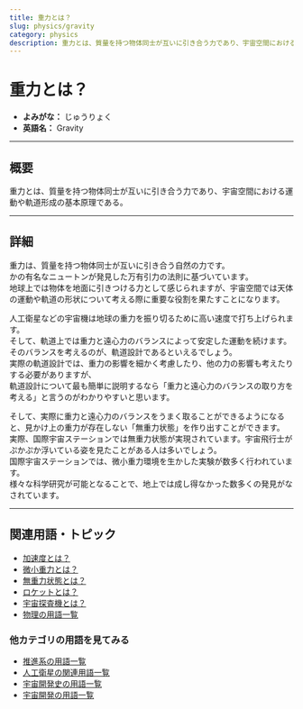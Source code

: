```yaml
---
title: 重力とは？
slug: physics/gravity
category: physics
description: 重力とは、質量を持つ物体同士が互いに引き合う力であり、宇宙空間における運動や軌道形成の基本原理である。
---
```



<Head>
  <script type="application/ld+json">
    {`{
      "@context": "https://schema.org",
      "@type": "DefinedTerm",
      "name": "重力",
      "inDefinedTermSet": "https://www.space-portal.org",
      "termCode": "physics/gravity",
      "description": "重力とは、質量を持つ物体同士が互いに引き合う力であり、宇宙空間における運動や軌道形成の基本原理である。",
      "url": "https://www.space-portal.org/docs/physics/gravity"
    }`}
  </script>
</Head>

# 重力とは？

- **よみがな：** じゅうりょく  
- **英語名：** Gravity  

---

## 概要

重力とは、質量を持つ物体同士が互いに引き合う力であり、宇宙空間における運動や軌道形成の基本原理である。  

---

## 詳細

重力は、質量を持つ物体同士が互いに引き合う自然の力です。  
かの有名なニュートンが発見した万有引力の法則に基づいています。  
地球上では物体を地面に引きつける力として感じられますが、宇宙空間では天体の運動や軌道の形状について考える際に重要な役割を果たすことになります。  

人工衛星などの宇宙機は地球の重力を振り切るために高い速度で打ち上げられます。  
そして、軌道上では重力と遠心力のバランスによって安定した運動を続けます。  
そのバランスを考えるのが、軌道設計であるといえるでしょう。  
実際の軌道設計では、重力の影響を細かく考慮したり、他の力の影響も考えたりする必要がありますが、  
軌道設計について最も簡単に説明するなら「重力と遠心力のバランスの取り方を考える」と言うのがわかりやすいと思います。  

そして、実際に重力と遠心力のバランスをうまく取ることができるようになると、見かけ上の重力が存在しない「無重力状態」を作り出すことができます。  
実際、国際宇宙ステーションでは無重力状態が実現されています。宇宙飛行士がぷかぷか浮いている姿を見たことがある人は多いでしょう。  
国際宇宙ステーションでは、微小重力環境を生かした実験が数多く行われています。  
様々な科学研究が可能となることで、地上では成し得なかった数多くの発見がなされています。  

---

## 関連用語・トピック

- [加速度とは？](/physics/acceleration)  
- [微小重力とは？](/physics/microgravity)  
- [無重力状態とは？](/physics/zero-gravity)
- [ロケットとは？](/rocket/rocket)  
- [宇宙探査機とは？](/explorer/space-probe)
- [物理の用語一覧](/category/physics)

### 他カテゴリの用語を見てみる

- [推進系の用語一覧](/category/propulsion)
- [人工衛星の関連用語一覧](/category/satellite)
- [宇宙開発史の用語一覧](/category/history)
- [宇宙開発の用語一覧](/category/glossary)
